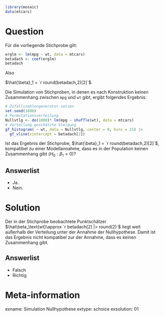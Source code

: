 ```r
library(mosaic)
data(mtcars)
```

Question
========

Für die vorliegende Stichprobe gilt:

```r
erglm <- lm(mpg ~ wt, data = mtcars)
betadach <- coef(erglm)
betadach
```

Also 

$\hat{\beta}_1 = `r round(betadach,2)[2]`$.

Die Simulation von Stichproben, in denen es nach Konstruktion keinen Zusammenhang zwischen `mpg` und `wt` gibt, ergibt folgendes Ergebnis:

```r
# Zufallszahlengenerator setzen
set.seed(1896)
# Permutationsverteilung
Nullvtlg <- do(1000)* lm(mpg ~ shuffle(wt), data = mtcars)
# Verteilung geschätzte Steigung
gf_histogram( ~ wt, data = Nullvtlg, center = 0, bins = 21) |> 
  gf_vline(xintercept = betadach[2]) 
```

Ist das Ergebnis der Stichprobe, $\hat{\beta}_1 = `r round(betadach,2)[2]`$, kompatibel zu einer Modellannahme, dass es in der Population keinen Zusammenhang gibt $(H_0: \beta_1=0)$?

Answerlist
----------
* Ja.
* Nein.

Solution
========

Der in der Stichprobe beobachtete Punktschätzer $\hat\beta_\text{wt}\approx `r betadach[2] |> round(2)`$ liegt weit außerhalb der Verteilung unter der Annahme der Nullhypothese.
Damit ist das Ergebnis nicht kompatibel zur der Annahme, dass es keinen Zusammenhang gibt.

Answerlist
----------
* Falsch
* Richtig


Meta-information
================
exname: Simulation Nullhypothese
extype: schoice
exsolution: 01
